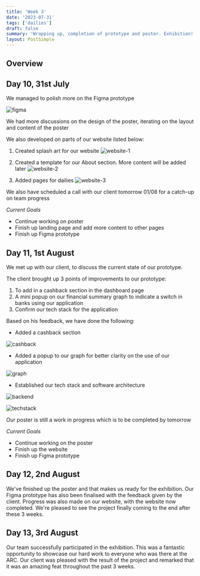 ```yaml
---
title: 'Week 3'
date: '2023-07-31'
tags: ['dailies']
draft: false
summary: 'Wrapping up, completion of prototype and poster. Exhibition!'
layout: PostSimple
---
```


## Overview

<TOCInline toc={props.toc} exclude="Overview" toHeading={2} />

## Day 10, 31st July

We managed to polish more on the Figma prototype

![figma](/static/images/week-3/figma.png)

We had more discussions on the design of the poster, iterating on the layout and content of the poster

We also developed on parts of our website listed below:

1. Created splash art for our website
   ![website-1](/static/images/week-3/website-1.png)

2. Created a template for our About section. More content will be added later
   ![website-2](/static/images/week-3/website-2.jpg)

3. Added pages for dailies
   ![website-3](/static/images/week-3/website-3.png)

We also have scheduled a call with our client tomorrow 01/08 for a catch-up on team progress

_Current Goals_

- Continue working on poster
- Finish up landing page and add more content to other pages
- Finish up Figma prototype

## Day 11, 1st August

We met up with our client, to discuss the current state of our prototype.

The client brought up 3 points of improvements to our prototype:

1. To add in a cashback section in the dashboard page
2. A mini popup on our financial summary graph to indicate a switch in banks using our application
3. Confirm our tech stack for the application

Based on his feedback, we have done the following:

- Added a cashback section

![cashback](/static/images/week-3/cashback.png)

- Added a popup to our graph for better clarity on the use of our application

![graph](/static/images/week-3/graph.png)

- Established our tech stack and software architecture

![backend](/static/images/week-3/backend.png)

![techstack](/static/images/week-3/techstack.png)

Our poster is still a work in progress which is to be completed by tomorrow

_Current Goals_

- Continue working on the poster
- Finish up the website
- Finish up Figma prototype

## Day 12, 2nd August

We've finished up the poster and that makes us ready for the exhibition. Our Figma prototype has also been finalised with the feedback given by the client. Progress was also made on our website, with the website now completed. We're pleased to see the project finally coming to the end after these 3 weeks.

## Day 13, 3rd August

Our team successfully participated in the exhibition. This was a fantastic opportunity to showcase our hard work to everyone who was there at the ARC. Our client was pleased with the result of the project and remarked that it was an amazing feat throughout the past 3 weeks.
